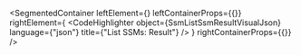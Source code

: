 
<SegmentedContainer
  leftElement={<SsmListSsmResultDesc />}
  leftContainerProps={{}}
  rightElement={
    <CodeHighlighter
      object={SsmListSsmResultVisualJson}
      language={"json"}
      title={"List SSMs: Result"}
    />
  }
  rightContainerProps={{}}
/>
